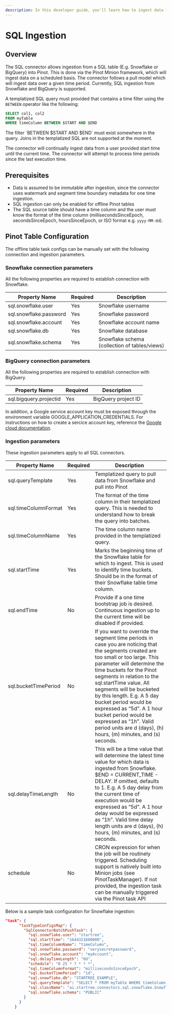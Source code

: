 ```yaml
---
description: In this developer guide, you'll learn how to ingest data from SQL sources into Apache Pinot.
---
```


# SQL Ingestion

## Overview

The SQL connector allows ingestion from a SQL table (E.g. Snowflake or BigQuery) into Pinot. This is done via the Pinot Minion framework, which will ingest data on a scheduled basis. 
The connector follows a pull model which will ingest data over a given time period. Currently, SQL ingestion from Snowflake and BigQuery is supported.

A templatized SQL query must provided that contains a time filter using the `BETWEEN` operator like the following:

```sql
SELECT col1, col2 
FROM myTable 
WHERE timeColumn BETWEEN $START AND $END
```


<Callout>
The filter `BETWEEN $START AND $END` must exist somewhere in the query. 
Joins in the templatized SQL are not supported at the moment.
</Callout>

The connector will continually ingest data from a user provided start time until the current time. 
The connector will attempt to process time periods since the last execution time.

## Prerequisites

* Data is assumed to be immutable after ingestion, since the connector uses watermark and segment time boundary metadata for one time ingestion.
* SQL ingestion can only be enabled for offline Pinot tables
* The SQL source table should have a time column and the user must know the format of the time column (millisecondsSinceEpoch, secondsSinceEpoch, hoursSinceEpoch, or ISO format e.g. `yyyy-MM-dd`).

## Pinot Table Configuration

The offline table task configs can be manually set with the following connection and ingestion parameters.

### Snowflake connection parameters

All the following properties are required to establish connection with Snowflake.

| Property Name          | Required | Description                                   |
| -----------------------| ---------|-----------------------------------------------|
| sql.snowflake.user     | Yes      | Snowflake username                            |
| sql.snowflake.password | Yes      | Snowflake password                            |
| sql.snowflake.account  | Yes      | Snowflake account name                        |
| sql.snowflake.db       | Yes      | Snowflake database                            |
| sql.snowflake.schema   | Yes      | Snowflake schema (collection of tables/views) |


### BigQuery connection parameters

All the following properties are required to establish connection with BigQuery.

| Property Name          | Required | Description                                   |
| -----------------------| ---------|-----------------------------------------------|
| sql.bigquery.projectid | Yes      | BigQuery project ID                           |

In addition, a Google service account key must be exposed through the environment variable GOOGLE_APPLICATION_CREDENTIALS. For instructions on how to create a sercice account key, reference the [Google cloud documentation](https://cloud.google.com/docs/authentication/provide-credentials-adc#local-key). 

### Ingestion parameters

These ingestion parameters apply to all SQL connectors.

| Property Name                             | Required | Description      |
|-------------------------------------------|----------|------------------|
| sql.queryTemplate                         | Yes      | Templatized query to pull data from Snowflake and pull into Pinot |
| sql.timeColumnFormat                      | Yes      | The format of the time column in their templatized query. This is needed to understand how to break the query into batches. |
| sql.timeColumnName                        | Yes      | The time column name provided in the templatized query. |
| sql.startTime                             | Yes      | Marks the beginning time of the Snowflake table for which to ingest. This is used to identify time buckets. Should be in the format of their Snowflake table time column. | 
| sql.endTime                               | No       | Provide if a one time bootstrap job is desired. Continuous ingestion up to the current time will be disabled if provided. | 
| sql.bucketTimePeriod                      | No       | If you want to override the segment time periods in case you are noticing that the segments created are too small or too large. This parameter will determine the time buckets for the Pinot segments in relation to the sql.startTime value. All segments will be bucketed by this length. E.g. A 5 day bucket period would be expressed as “5d”. A 1 hour bucket period would be expressed as “1h”. Valid period units are d (days), (h) hours, (m) minutes, and (s) seconds. | 
| sql.delayTimeLength                       | No       | This will be a time value that will determine the latest time value for which data is ingested from Snowflake. $END = CURRENT_TIME - DELAY. If omitted, defaults to 1. E.g. A 5 day delay from the current time of execution would be expressed as “5d”. A 1 hour delay would be expressed as “1h”. Valid time delay length units are d (days), (h) hours, (m) minutes, and (s) seconds. |
| schedule                                  | No       | CRON expression for when the job will be routinely triggered. Scheduling support is natively built into Minion jobs (see PinotTaskManager). If not provided, the ingestion task can be manually triggered via the Pinot task API |


Below is a sample task configuration for Snowflake ingestion:

```json
"task": {
      "taskTypeConfigsMap": {
        "SqlConnectorBatchPushTask": {
          "sql.snowflake.user": "startree",
          "sql.startTime": "1644321600000",
          "sql.timeColumnName": "timeColumn",
          "sql.snowflake.password": "verysecretpassword",
          "sql.snowflake.account": "myAccount",
          "sql.delayTimeLength": "0d",
          "schedule": "0 25 * ? * * *",
          "sql.timeColumnFormat": "millisecondsSinceEpoch",
          "sql.bucketTimePeriod": "1d",
          "sql.snowflake.db": "STARTREE_EXAMPLE",
          "sql.queryTemplate": "SELECT * FROM myTable WHERE timeColumn BETWEEN $START AND $END",
          "sql.className": "ai.startree.connectors.sql.snowflake.SnowflakeConnector",
          "sql.snowflake.schema": "PUBLIC"
        }
      }
    }
```

